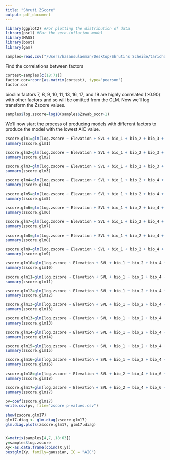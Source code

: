 ```yaml
---
title: "Shruti ZScore"
output: pdf_document
---
```


```r
library(ggplot2) #For plotting the distribution of data
library(pscl) #For the zero-inflation model
library(MASS)
library(boot)
library(gam)

samples=read.csv("/Users/hasansulaeman/Desktop/Shruti's Scheiße/taricha_museum_shruti_enviro_data_v2/museumfinal.csv", header=TRUE)
```

Find the correlations between factors

```r
cortest=samples[c(18:71)]
factor.cor=rcorr(as.matrix(cortest), type="pearson")
factor.cor
```

bioclim factors 7, 8, 9, 10, 11, 13, 16, 17, and 19 are highly correlated (>0.90) with other factors and so will be omitted from the GLM. Now we'll log transform the Zscore values.

```r
samples$log.zscore=log10(samples$Zswab_scor+1)
```

We'll now start the process of producing models with different factors to produce the model with the lowest AIC value. 

```r
zscore.glm1=glm(log.zscore ~ Elevation + SVL + bio_1 + bio_2 + bio_3 + bio_4 + bio_5 + bio_6 + bio_12 + bio_14 + bio_15 + bio_18 + Built2009 + crops_2 + lights_2 + navwater_2 + pasture_2 + popdens_2 + Railways + Roads + hfp_2 + amph_rich + lakepond + swampmarsh + IceMass + Playa + streamperr + streaminte + coastline + artificial + pipeline + canalditch + connector + ai_yr + pet_yr + aet_yr, data=samples, family=poisson)
summary(zscore.glm1)

zscore.glm2=glm(log.zscore ~ Elevation + SVL + bio_1 + bio_2 + bio_3 + bio_4 + bio_5 + bio_6 + bio_12 + bio_14 + bio_15 + bio_18 + Built2009 + crops_2 + lights_2 + navwater_2 + pasture_2 + popdens_2 + Railways + Roads + hfp_2 + amph_rich + lakepond + swampmarsh + IceMass + Playa + streamperr + streaminte + canalditch + connector + ai_yr + pet_yr + aet_yr, data=samples, family=gaussian)
summary(zscore.glm2)

zscore.glm3=glm(log.zscore ~ Elevation + SVL + bio_1 + bio_2 + bio_3 + bio_4 + bio_5 + bio_6 + bio_12 + bio_14 + bio_15 + bio_18 + Built2009 + crops_2 + lights_2 + navwater_2 + pasture_2 + popdens_2 + Railways + Roads + hfp_2 + amph_rich + lakepond + swampmarsh + Playa + streamperr + streaminte + canalditch + connector + ai_yr + pet_yr + aet_yr, data=samples, family=gaussian)
summary(zscore.glm3)

zscore.glm4=glm(log.zscore ~ Elevation + SVL + bio_1 + bio_2 + bio_4 + bio_5 + bio_6 + bio_12 + bio_14 + bio_15 + bio_18 + Built2009 + crops_2 + lights_2 + navwater_2 + pasture_2 + popdens_2 + Railways + Roads + hfp_2 + amph_rich + lakepond + swampmarsh + Playa + streamperr + streaminte + canalditch + connector + ai_yr + pet_yr + aet_yr, data=samples, family=gaussian)
summary(zscore.glm4)

zscore.glm5=glm(log.zscore ~ Elevation + SVL + bio_1 + bio_2 + bio_4 + bio_6 + bio_12 + bio_14 + bio_15 + bio_18 + Built2009 + crops_2 + lights_2 + navwater_2 + pasture_2 + popdens_2 + Railways + Roads + hfp_2 + amph_rich + lakepond + swampmarsh + Playa + streamperr + streaminte + canalditch + connector + ai_yr + pet_yr + aet_yr, data=samples, family=gaussian)
summary(zscore.glm5)

zscore.glm6=glm(log.zscore ~ Elevation + SVL + bio_1 + bio_2 + bio_4 + bio_6 + bio_14 + bio_15 + bio_18 + Built2009 + crops_2 + lights_2 + navwater_2 + pasture_2 + popdens_2 + Railways + Roads + hfp_2 + amph_rich + lakepond + swampmarsh + Playa + streamperr + streaminte + canalditch + connector + ai_yr + pet_yr + aet_yr, data=samples, family=gaussian)
summary(zscore.glm6)

zscore.glm7=glm(log.zscore ~ Elevation + SVL + bio_1 + bio_2 + bio_4 + bio_6 + bio_14 + bio_15 + Built2009 + crops_2 + lights_2 + navwater_2 + pasture_2 + popdens_2 + Railways + Roads + hfp_2 + amph_rich + lakepond + swampmarsh + Playa + streamperr + streaminte + canalditch + connector + ai_yr + pet_yr + aet_yr, data=samples, family=gaussian)
summary(zscore.glm7)

zscore.glm8=glm(log.zscore ~ Elevation + SVL + bio_1 + bio_2 + bio_4 + bio_6 + bio_14 + bio_15 + crops_2 + lights_2 + navwater_2 + pasture_2 + popdens_2 + Railways + Roads + hfp_2 + amph_rich + lakepond + swampmarsh + Playa + streamperr + streaminte + canalditch + connector + ai_yr + pet_yr + aet_yr, data=samples, family=gaussian)
summary(zscore.glm8)

zscore.glm9=glm(log.zscore ~ Elevation + SVL + bio_1 + bio_2 + bio_4 + bio_6 + bio_14 + bio_15 + crops_2 + navwater_2 + pasture_2 + popdens_2 + Railways + Roads + hfp_2 + amph_rich + lakepond + swampmarsh + Playa + streamperr + streaminte + canalditch + connector + ai_yr + pet_yr + aet_yr, data=samples, family=gaussian)
summary(zscore.glm9)

zscore.glm10=glm(log.zscore ~ Elevation + SVL + bio_1 + bio_2 + bio_4 + bio_6 + bio_14 + bio_15 + crops_2 + pasture_2 + popdens_2 + Railways + Roads + hfp_2 + amph_rich + lakepond + swampmarsh + Playa + streamperr + streaminte + canalditch + connector + ai_yr + pet_yr + aet_yr, data=samples, family=gaussian)
summary(zscore.glm10)

zscore.glm11=glm(log.zscore ~ Elevation + SVL + bio_1 + bio_2 + bio_4 + bio_6 + bio_14 + bio_15 + crops_2 + popdens_2 + Railways + Roads + hfp_2 + amph_rich + lakepond + swampmarsh + Playa + streamperr + streaminte + canalditch + connector + ai_yr + pet_yr + aet_yr, data=samples, family=gaussian)
summary(zscore.glm11)

zscore.glm12=glm(log.zscore ~ Elevation + SVL + bio_1 + bio_2 + bio_4 + bio_6 + bio_14 + bio_15 + crops_2 + Railways + Roads + hfp_2 + amph_rich + lakepond + swampmarsh + Playa + streamperr + streaminte + canalditch + connector + ai_yr + pet_yr + aet_yr, data=samples, family=gaussian)
summary(zscore.glm12)

zscore.glm13=glm(log.zscore ~ Elevation + SVL + bio_1 + bio_2 + bio_4 + bio_6 + bio_14 + bio_15 + crops_2 + Roads + hfp_2 + amph_rich + lakepond + swampmarsh + Playa + streamperr + streaminte + canalditch + connector + ai_yr + pet_yr + aet_yr, data=samples, family=gaussian)
summary(zscore.glm13)

zscore.glm13=glm(log.zscore ~ Elevation + SVL + bio_1 + bio_2 + bio_4 + bio_6 + bio_14 + bio_15 + crops_2 + hfp_2 + amph_rich + lakepond + swampmarsh + Playa + streamperr + streaminte + canalditch + connector + ai_yr + pet_yr + aet_yr, data=samples, family=gaussian)
summary(zscore.glm13)

zscore.glm14=glm(log.zscore ~ Elevation + SVL + bio_1 + bio_2 + bio_4 + bio_6 + bio_14 + bio_15 + crops_2 + amph_rich + lakepond + swampmarsh + Playa + streamperr + streaminte + canalditch + connector + ai_yr + pet_yr + aet_yr, data=samples, family=gaussian)
summary(zscore.glm14)

zscore.glm15=glm(log.zscore ~ Elevation + SVL + bio_1 + bio_2 + bio_4 + bio_6 + bio_14 + bio_15 + crops_2 + lakepond + swampmarsh + Playa + streamperr + streaminte + canalditch + connector + ai_yr + pet_yr + aet_yr, data=samples, family=gaussian)
summary(zscore.glm15)

zscore.glm16=glm(log.zscore ~ Elevation + SVL + bio_1 + bio_2 + bio_4 + bio_6 + bio_14 + bio_15 + crops_2 + swampmarsh + Playa + streaminte + canalditch + connector + ai_yr + pet_yr + aet_yr, data=samples, family=gaussian)
summary(zscore.glm16)

zscore.glm18=glm(log.zscore ~ Elevation + SVL + bio_2 + bio_4 + bio_6 + bio_14 + bio_15 + Playa + canalditch + connector + pet_yr + aet_yr, data=samples, family=gaussian)
summary(zscore.glm18)

zscore.glm17=glm(log.zscore ~ Elevation + SVL + bio_2 + bio_4 + bio_6 + bio_14 + bio_15 + crops_2 + swampmarsh + Playa + streaminte + canalditch + connector + pet_yr + aet_yr, data=samples, family=gaussian)
summary(zscore.glm17)

pv=coef(zscore.glm17)
write.csv(pv, file="zscore p-values.csv")

show(zscore.glm17)
glm17.diag <- glm.diag(zscore.glm17)
glm.diag.plots(zscore.glm17, glm17.diag)


X=matrix(samples[4,7,,18:63])
y=samples$log.zscore
Xy<-as.data.frame(cbind(X,y))
bestglm(Xy, family=gaussian, IC = "AIC")

```





#########

